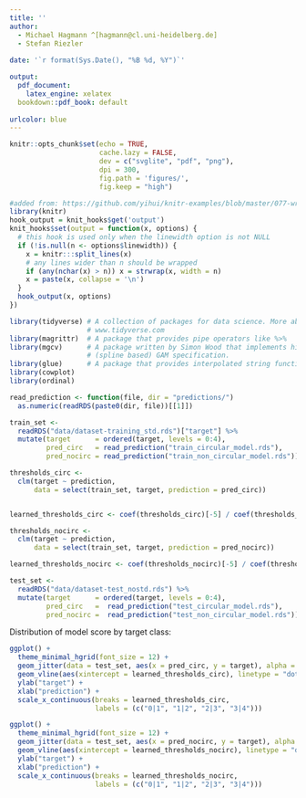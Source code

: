 ```yaml
---
title: ''
author: 
  - Michael Hagmann ^[hagmann@cl.uni-heidelberg.de]
  - Stefan Riezler
  
date: '`r format(Sys.Date(), "%B %d, %Y")`'

output:
  pdf_document:
    latex_engine: xelatex
  bookdown::pdf_book: default
    
urlcolor: blue
---
```



```r
knitr::opts_chunk$set(echo = TRUE, 
                      cache.lazy = FALSE,
                      dev = c("svglite", "pdf", "png"),
                      dpi = 300,
                      fig.path = 'figures/',
                      fig.keep = "high")

#added from: https://github.com/yihui/knitr-examples/blob/master/077-wrap-output.Rmd
library(knitr)
hook_output = knit_hooks$get('output')
knit_hooks$set(output = function(x, options) {
  # this hook is used only when the linewidth option is not NULL
  if (!is.null(n <- options$linewidth)) {
    x = knitr:::split_lines(x)
    # any lines wider than n should be wrapped
    if (any(nchar(x) > n)) x = strwrap(x, width = n)
    x = paste(x, collapse = '\n')
  }
  hook_output(x, options)
})
```




```r
library(tidyverse) # A collection of packages for data science. More about it on 
                   # www.tidyverse.com
library(magrittr)  # A package that provides pipe operators like %>%
library(mgcv)      # A package written by Simon Wood that implements his 
                   # (spline based) GAM specification.
library(glue)      # A package that provides interpolated string functions.
library(cowplot)
library(ordinal)
```


```r
read_prediction <- function(file, dir = "predictions/") 
  as.numeric(readRDS(paste0(dir, file))[[1]])
```



```r
train_set <- 
  readRDS("data/dataset-training_std.rds")["target"] %>%
  mutate(target      = ordered(target, levels = 0:4),
         pred_circ   = read_prediction("train_circular_model.rds"),
         pred_nocirc = read_prediction("train_non_circular_model.rds"))

thresholds_circ <-
  clm(target ~ prediction, 
      data = select(train_set, target, prediction = pred_circ))


learned_thresholds_circ <- coef(thresholds_circ)[-5] / coef(thresholds_circ)[5]

thresholds_nocirc <-
  clm(target ~ prediction, 
      data = select(train_set, target, prediction = pred_nocirc))

learned_thresholds_nocirc <- coef(thresholds_nocirc)[-5] / coef(thresholds_nocirc)[5]
```



```r
test_set <- 
  readRDS("data/dataset-test_nostd.rds") %>%
  mutate(target      = ordered(target, levels = 0:4),
         pred_circ   =  read_prediction("test_circular_model.rds"),
         pred_nocirc =  read_prediction("test_non_circular_model.rds"))
```


Distribution of model score by target class:
```r
ggplot() +
  theme_minimal_hgrid(font_size = 12) +
  geom_jitter(data = test_set, aes(x = pred_circ, y = target), alpha = .01, height = .1) +
  geom_vline(aes(xintercept = learned_thresholds_circ), linetype = "dotted") +
  ylab("target") +
  xlab("prediction") +
  scale_x_continuous(breaks = learned_thresholds_circ,
                     labels = (c("0|1", "1|2", "2|3", "3|4")))
```


```r
ggplot() +
  theme_minimal_hgrid(font_size = 12) +
  geom_jitter(data = test_set, aes(x = pred_nocirc, y = target), alpha = .01, height = .1) +
  geom_vline(aes(xintercept = learned_thresholds_nocirc), linetype = "dotted") +
  ylab("target") +
  xlab("prediction") +
  scale_x_continuous(breaks = learned_thresholds_nocirc,
                     labels = (c("0|1", "1|2", "2|3", "3|4")))
```

